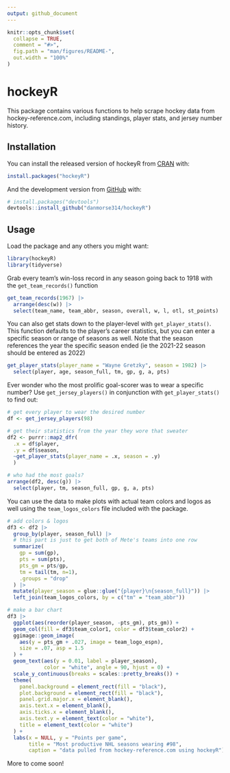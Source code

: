 ```yaml
---
output: github_document
---
```


<!-- README.md is generated from README.Rmd. Please edit that file -->

```r
knitr::opts_chunk$set(
  collapse = TRUE,
  comment = "#>",
  fig.path = "man/figures/README-",
  out.width = "100%"
)
```

# hockeyR

<!-- badges: start -->
<!-- badges: end -->

This package contains various functions to help scrape hockey data from hockey-reference.com, including standings, player stats, and jersey number history.

## Installation

You can install the released version of hockeyR from [CRAN](https://CRAN.R-project.org) with:

``` r
install.packages("hockeyR")
```

And the development version from [GitHub](https://github.com/) with:

``` r
# install.packages("devtools")
devtools::install_github("danmorse314/hockeyR")
```
## Usage

Load the package and any others you might want:

```r
library(hockeyR)
library(tidyverse)
```

Grab every team's win-loss record in any season going back to 1918 with the `get_team_records()` function

```r
get_team_records(1967) |>
  arrange(desc(w)) |>
  select(team_name, team_abbr, season, overall, w, l, otl, st_points)
```

You can also get stats down to the player-level with `get_player_stats()`. This function defaults to the player's career statistics, but you can enter a specific season or range of seasons as well. Note that the season references the year the specific season ended (ie the 2021-22 season should be entered as 2022)

```r
get_player_stats(player_name = "Wayne Gretzky", season = 1982) |>
  select(player, age, season_full, tm, gp, g, a, pts)
```

Ever wonder who the most prolific goal-scorer was to wear a specific number? Use `get_jersey_players()` in conjunction with `get_player_stats()` to find out:

```r
# get every player to wear the desired number
df <- get_jersey_players(98)

# get their statistics from the year they wore that sweater
df2 <- purrr::map2_dfr(
  .x = df$player,
  .y = df$season,
  ~get_player_stats(player_name = .x, season = .y)
  )

# who had the most goals?
arrange(df2, desc(g)) |>
  select(player, tm, season_full, gp, g, a, pts)
```

You can use the data to make plots with actual team colors and logos as well using the `team_logos_colors` file included with the package.

```r
# add colors & logos
df3 <- df2 |>
  group_by(player, season_full) |>
  # this part is just to get both of Mete's teams into one row
  summarize(
    gp = sum(gp),
    pts = sum(pts),
    pts_gm = pts/gp,
    tm = tail(tm, n=1),
    .groups = "drop"
  ) |>
  mutate(player_season = glue::glue("{player}\n{season_full}")) |>
  left_join(team_logos_colors, by = c("tm" = "team_abbr"))

# make a bar chart
df3 |>
  ggplot(aes(reorder(player_season, -pts_gm), pts_gm)) +
  geom_col(fill = df3$team_color1, color = df3$team_color2) +
  ggimage::geom_image(
    aes(y = pts_gm + .027, image = team_logo_espn),
    size = .07, asp = 1.5
  ) +
  geom_text(aes(y = 0.01, label = player_season),
            color = "white", angle = 90, hjust = 0) +
  scale_y_continuous(breaks = scales::pretty_breaks()) +
  theme(
    panel.background = element_rect(fill = "black"),
    plot.background = element_rect(fill = "black"),
    panel.grid.major.x = element_blank(),
    axis.text.x = element_blank(),
    axis.ticks.x = element_blank(),
    axis.text.y = element_text(color = "white"),
    title = element_text(color = "white")
  ) +
  labs(x = NULL, y = "Points per game",
       title = "Most productive NHL seasons wearing #98",
       caption = "data pulled from hockey-reference.com using hockeyR")
```
More to come soon!
